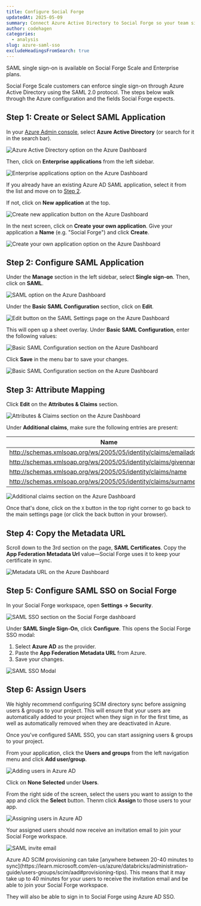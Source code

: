 ```yaml
---
title: Configure Social Forge 
updatedAt: 2025-05-09
summary: Connect Azure Active Directory to Social Forge so your team signs in with existing corporate credentials.
author: codehagen
categories:
  - analysis
slug: azure-saml-sso
excludeHeadingsFromSearch: true
---
```


<Note variant="success">
  SAML single sign-on is available on Social Forge Scale and Enterprise plans.
</Note>

Social Forge Scale customers can enforce single sign-on through Azure Active Directory using the SAML 2.0 protocol. The steps below walk through the Azure configuration and the fields Social Forge expects.

## Step 1: Create or Select SAML Application

In your [Azure Admin console](https://portal.azure.com/), select **Azure Active Directory** (or search for it in the search bar).

<Image
  alt="Azure Active Directory option on the Azure Dashboard"
  src="https://d2vwwcvoksz7ty.cloudfront.net/help/azure-ad.png"
  width={2498}
  height={1108}
  hideCaption={true}
/>

Then, click on **Enterprise applications** from the left sidebar.

<Image
  alt="Enterprise applications option on the Azure Dashboard"
  src="https://d2vwwcvoksz7ty.cloudfront.net/help/azure-ent-apps.png"
  width={2488}
  height={1412}
  hideCaption={true}
/>

If you already have an existing Azure AD SAML application, select it from the list and move on to [Step 2](#step-2-configure-saml-applicaation).

If not, click on **New application** at the top.

<Image
  alt="Create new application button on the Azure Dashboard"
  src="https://d2vwwcvoksz7ty.cloudfront.net/help/azure-new-app.png"
  width={2490}
  height={1304}
  hideCaption={true}
/>

In the next screen, click on **Create your own application**. Give your application a **Name** (e.g. "Social Forge") and click **Create**.

<Image
  alt="Create your own application option on the Azure Dashboard"
  src="https://d2vwwcvoksz7ty.cloudfront.net/help/azure-create-own.png"
  width={2782}
  height={1636}
  hideCaption={true}
/>

## Step 2: Configure SAML Application

Under the **Manage** section in the left sidebar, select **Single sign-on**. Then, click on **SAML**.

<Image
  alt="SAML option on the Azure Dashboard"
  src="https://d2vwwcvoksz7ty.cloudfront.net/help/azure-saml.png"
  width={2782}
  height={1474}
  hideCaption={true}
/>

Under the **Basic SAML Configuration** section, click on **Edit**.

<Image
  alt="Edit button on the SAML Settings page on the Azure Dashboard"
  src="https://d2vwwcvoksz7ty.cloudfront.net/help/azure-saml-edit.png"
  width={2478}
  height={1382}
  hideCaption={true}
/>

This will open up a sheet overlay. Under **Basic SAML Configuration**, enter the following values:

<CopyBox title="Identifier (Entity ID)" copy="https://sso.socialforge.app" />

<CopyBox
  title="Reply URL (Assertion Consumer Service URL)"
  copy="https://api.socialforge.app/auth/saml/callback"
/>

<Image
  alt="Basic SAML Configuration section on the Azure Dashboard"
  src="https://d2vwwcvoksz7ty.cloudfront.net/help/azure-basic-saml.png"
  width={3024}
  height={1720}
  hideCaption={true}
/>

Click **Save** in the menu bar to save your changes.

<Image
  alt="Basic SAML Configuration section on the Azure Dashboard"
  src="https://d2vwwcvoksz7ty.cloudfront.net/help/azure-save-saml.png"
  width={1788}
  height={1062}
  hideCaption={true}
/>

## Step 3: Attribute Mapping

Click **Edit** on the **Attributes & Claims** section.

<Image
  alt="Attributes & Claims section on the Azure Dashboard"
  src="https://d2vwwcvoksz7ty.cloudfront.net/help/azure-attributes.png"
  width={2478}
  height={1580}
  hideCaption={true}
/>

Under **Additional claims**, make sure the following entries are present:

| Name                                                               | Value                  |
| ------------------------------------------------------------------ | ---------------------- |
| http://schemas.xmlsoap.org/ws/2005/05/identity/claims/emailaddress | user.mail              |
| http://schemas.xmlsoap.org/ws/2005/05/identity/claims/givenname    | user.givenname         |
| http://schemas.xmlsoap.org/ws/2005/05/identity/claims/name         | user.userprincipalname |
| http://schemas.xmlsoap.org/ws/2005/05/identity/claims/surname      | user.surname           |

<Image
  alt="Additional claims section on the Azure Dashboard"
  src="https://d2vwwcvoksz7ty.cloudfront.net/help/azure-attributes-claims.png"
  width={1772}
  height={1004}
  hideCaption={true}
/>

Once that's done, click on the `X` button in the top right corner to go back to the main settings page (or click the back button in your browser).

## Step 4: Copy the Metadata URL

Scroll down to the 3rd section on the page, **SAML Certificates**. Copy the **App Federation Metadata Url** value—Social Forge uses it to keep your certificate in sync.

<Image
  alt="Metadata URL on the Azure Dashboard"
  src="https://d2vwwcvoksz7ty.cloudfront.net/help/azure-metadata-url.png"
  width={2516}
  height={1408}
  hideCaption={true}
/>

## Step 5: Configure SAML SSO on Social Forge

In your Social Forge workspace, open **Settings → Security**.

<Image
  alt="SAML SSO section on the Social Forge dashboard"
  src="https://d2vwwcvoksz7ty.cloudfront.net/help/saml-sso-section.png"
  width={2480}
  height={1486}
  hideCaption={true}
/>

Under **SAML Single Sign-On**, click **Configure**. This opens the Social Forge SSO modal:

1. Select **Azure AD** as the provider.
2. Paste the **App Federation Metadata URL** from Azure.
3. Save your changes.

<Image
  alt="SAML SSO Modal"
  src="https://d2vwwcvoksz7ty.cloudfront.net/help/azure-saml-modal.png"
  width={2022}
  height={1372}
  hideCaption={true}
/>

## Step 6: Assign Users

<Note variant="warning">
  We highly recommend configuring SCIM directory sync before
  assigning users & groups to your project. This will ensure that your users are
  automatically added to your project when they sign in for the first time, as
  well as automatically removed when they are deactivated in Azure.
</Note>

Once you've configured SAML SSO, you can start assigning users & groups to your project.

From your application, click the **Users and groups** from the left navigation menu and click **Add user/group**.

<Image
  alt="Adding users in Azure AD"
  src="https://d2vwwcvoksz7ty.cloudfront.net/help/azure-scim-add-users.png"
  width={2918}
  height={1570}
  hideCaption={true}
/>

Click on **None Selected** under **Users**.

From the right side of the screen, select the users you want to assign to the app and click the **Select** button. Thenm click **Assign** to those users to your app.

<Image
  alt="Assigning users in Azure AD"
  src="https://d2vwwcvoksz7ty.cloudfront.net/help/azure-scim-assign-user.png"
  width={1564}
  height={1356}
  hideCaption={true}
/>

Your assigned users should now receive an invitation email to join your Social Forge workspace.

<Image
  alt="SAML invite email"
  src="https://d2vwwcvoksz7ty.cloudfront.net/help/saml-invite.png"
  width={2918}
  height={1578}
  hideCaption={true}
/>

<Note variant="warning">
  Azure AD SCIM provisioning can take [anywhere between 20-40 minutes to
  sync](https://learn.microsoft.com/en-us/azure/databricks/administration-guide/users-groups/scim/aad#provisioning-tips).
  This means that it may take up to 40 minutes for your users to receive the
  invitation email and be able to join your Social Forge workspace.
</Note>

They will also be able to sign in to Social Forge using Azure AD SSO.
